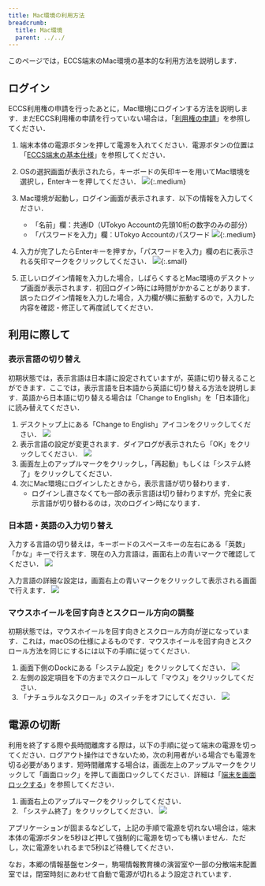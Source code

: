 ```yaml
---
title: Mac環境の利用方法
breadcrumb:
  title: Mac環境
  parent: ../../
---
```



<WwweccEol systemName="ECCS端末"/>

このページでは，ECCS端末のMac環境の基本的な利用方法を説明します．

## ログイン

ECCS利用権の申請を行ったあとに，Mac環境にログインする方法を説明します．まだECCS利用権の申請を行っていない場合は，「[利用権の申請](/eccs/overview/right-application)」を参照してください．

1. 端末本体の電源ボタンを押して電源を入れてください．電源ボタンの位置は「[ECCS端末の基本仕様](/eccs/overview/spec)」を参照してください．
2. OSの選択画面が表示されたら，キーボードの矢印キーを用いてMac環境を選択し，Enterキーを押してください．
   ![](refind-mac.jpg){:.medium}
3. Mac環境が起動し，ログイン画面が表示されます．以下の情報を入力してください．
   - 「名前」欄：共通ID（UTokyo Accountの先頭10桁の数字のみの部分）
   - 「パスワードを入力」欄：UTokyo Accountのパスワード
   ![](login.jpg){:.medium}

4. 入力が完了したらEnterキーを押すか，「パスワードを入力」欄の右に表示される矢印マークをクリックしてください．
   ![](login-button.png){:.small}
5. 正しいログイン情報を入力した場合，しばらくするとMac環境のデスクトップ画面が表示されます．初回ログイン時には時間がかかることがあります．誤ったログイン情報を入力した場合，入力欄が横に振動するので，入力した内容を確認・修正して再度試してください．

## 利用に際して

### 表示言語の切り替え

初期状態では，表示言語は日本語に設定されていますが，英語に切り替えることができます．ここでは，表示言語を日本語から英語に切り替える方法を説明します．英語から日本語に切り替える場合は「Change to English」を「日本語化」に読み替えてください．

1. デスクトップ上にある「Change to English」アイコンをクリックしてください．
   ![](change-to-english.png)
2. 表示言語の設定が変更されます．ダイアログが表示されたら「OK」をクリックしてください．
   ![](change-language-dialog.png)
3. 画面左上のアップルマークをクリックし，「再起動」もしくは「システム終了」をクリックしてください．
4. 次にMac環境にログインしたときから，表示言語が切り替わります．
   - ログインし直さなくても一部の表示言語は切り替わりますが，完全に表示言語が切り替わるのは，次のログイン時になります．

### 日本語・英語の入力切り替え

入力する言語の切り替えは，キーボードのスペースキーの左右にある「英数」「かな」キーで行えます．現在の入力言語は，画面右上の青いマークで確認してください．
![](input-icon.png)

入力言語の詳細な設定は，画面右上の青いマークをクリックして表示される画面で行えます．
![](input-menu.png)

### マウスホイールを回す向きとスクロール方向の調整

初期状態では，マウスホイールを回す向きとスクロール方向が逆になっています．これは，macOSの仕様によるものです．マウスホイールを回す向きとスクロール方法を同じにするには以下の手順に従ってください．

1. 画面下側のDockにある「システム設定」をクリックしてください．
   ![](dock-settings-icon.png)
2. 左側の設定項目を下の方までスクロールして「マウス」をクリックしてください．
3. 「ナチュラルなスクロール」のスイッチをオフにしてください．
   ![](settings-mouse.png)

## 電源の切断

利用を終了する際や長時間離席する際は，以下の手順に従って端末の電源を切ってください．ログアウト操作はできないため，次の利用者がいる場合でも電源を切る必要があります．短時間離席する場合は，画面左上のアップルマークをクリックして「画面ロック」を押して画面ロックしてください．詳細は「[端末を画面ロックする](/eccs/misc/lock)」を参照してください．

1. 画面右上のアップルマークをクリックしてください．
2. 「システム終了」をクリックしてください．
   ![](shutdown.png)

アプリケーションが固まるなどして，上記の手順で電源を切れない場合は，端末本体の電源ボタンを5秒ほど押して強制的に電源を切っても構いません．ただし，次に電源をいれるまで5秒ほど待機してください．

なお，本郷の情報基盤センター，駒場情報教育棟の演習室や一部の分散端末配置室では，閉室時刻にあわせて自動で電源が切れるよう設定されています．
